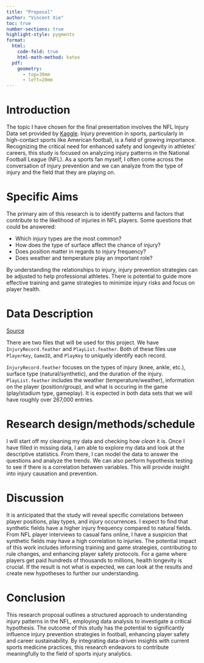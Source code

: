 ```yaml
---
title: "Proposal"
author: "Vincent Xie"
toc: true
number-sections: true
highlight-style: pygments
format: 
  html: 
    code-fold: true
    html-math-method: katex
  pdf: 
    geometry: 
      - top=30mm
      - left=20mm
---
```


# Introduction {.unnumbered}

The topic I have chosen for the final presentation involves the NFL Injury Data 
set provided by [Kaggle](https://kaggle.com/competitions/nfl-playing-surface-analytics/data?select=PlayList.csv). Injury prevention in sports, particularly in 
high-contact sports like American football, is a field of growing importance. 
Recognizing the critical need for enhanced safety and longevity in athletes' 
careers, this study is focused on analyzing injury patterns in the National Football 
League (NFL). As a sports fan myself, I often come across the conversation of injury 
prevention and we can analyze from the type of injury and the field that they are 
playing on.

# Specific Aims {.unnumbered}

The primary aim of this research is to identify patterns and factors that contribute 
to the likelihood of injuries in NFL players. Some questions that could be answered:

+ Which injury types are the most common?
+ How does the type of surface affect the chance of injury?
+ Does position matter in regards to injury frequency?
+ Does weather and temperature play an important role?

By understanding the relationships to injury, injury prevention strategies can be 
adjusted to help professional athletes. There is potential to guide more effective 
training and game strategies to minimize injury risks and focus on player health.

# Data Description {.unnumbered}

[Source](https://kaggle.com/competitions/nfl-playing-surface-analytics/data?select=PlayList.csv})

There are two files that will be used for this project. We have `InjuryRecord.feather`
and `PlayList.feather`. Both of these files use `PlayerKey`, `GameID`, and `PlayKey` to 
uniquely identify each record. 

`InjuryRecord.feather` focuses on the types of injury (knee, ankle, etc.), surface type 
(natural/synthetic), and the duration of the injury. `PlayList.feather` includes 
the weather (temperature/weather), information on the player (position/group), and 
what is occuring in the game (play/stadium type, gameplay). It is expected in both 
data sets that we will have roughly over 267,000 entries. 

# Research design/methods/schedule {.unnumbered}

I will start off my cleaning my data and checking how *clean* it is. Once I have filled
in missing data, I am able to explore my data and look at the descriptive statistics. 
From there, I can model the data to answer the questions and analyze the trends. We can 
also perform hypothesis testing to see if there is a correlation between variables. This 
will provide insight into injury causation and prevention.

# Discussion {.unnumbered}

It is anticipated that the study will reveal specific correlations between player 
positions, play types, and injury occurrences. I expect to find that synthetic fields
have a higher injury frequency compared to natural fields. From NFL player interviews
to casual fans online, I have a suspicion that synthetic fields may have a high 
correlation to injuries. The potential impact of this work includes informing training 
and game strategies, contributing to rule changes, and enhancing player safety protocols.
For a game where players get paid hundreds of thousands to millions, health longevity
is crucial. If the result is not what is expected, we can look at the results and create 
new hypotheses to further our understanding. 

# Conclusion {.unnumbered}

This research proposal outlines a structured approach to understanding injury patterns 
in the NFL, employing data analysis to investigate a critical hypothesis. The outcome of 
this study has the potential to significantly influence injury prevention strategies in 
football, enhancing player safety and career sustainability. By integrating data-driven 
insights with current sports medicine practices, this research endeavors to contribute 
meaningfully to the field of sports injury analytics.
